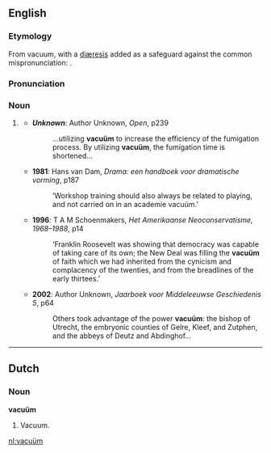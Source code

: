 ==English==

===Etymology===
From vacuum, with a [[diæresis]] added as a safeguard against the common mispronunciation: {{IPA|/ˈvæ.kjuːm̩̩/}}.

===Pronunciation===
{{IPA|/ˈvæ.kjuˌʌm̩̩/}}

===Noun===
{{en-noun|vacuä}}

# {{rare}} {{alternative spelling of|vacuum#English|vacuum|lang=English}}
#*'''''Unknown''''': Author Unknown, ''Open'', p239
#*:…utilizing '''vacuüm''' to increase the efficiency of the fumigation process. By utilizing '''vacuüm''', the fumigation time is shortened…
#*'''1981''': Hans van Dam, ''Drama: een handboek voor dramatische vorming'', p187
#*:‘Workshop training should also always be related to playing, and not carried on in an academie vacuüm.’
#*'''1996''': T A M Schoenmakers, ''Het Amerikaanse Neoconservatisme, 1968–1988'', p14
#*:‘Franklin Roosevelt was showing that democracy was capable of taking care of its own; the New Deal was filling the '''vacuüm''' of faith which we had inherited from the cynicism and complacency of the twenties, and from the breadlines of the early thirtees.’
#*'''2002''': Author Unknown, ''Jaarboek voor Middeleeuwse Geschiedenis 5'', p64
#*:Others took advantage of the power '''vacuüm''': the bishop of Utrecht, the embryonic counties of Gelre, Kleef, and Zutphen, and the abbeys of Deutz and Abdinghof…

----

==Dutch==

===Noun===
'''vacuüm'''

# Vacuum.

[[nl:vacuüm]]